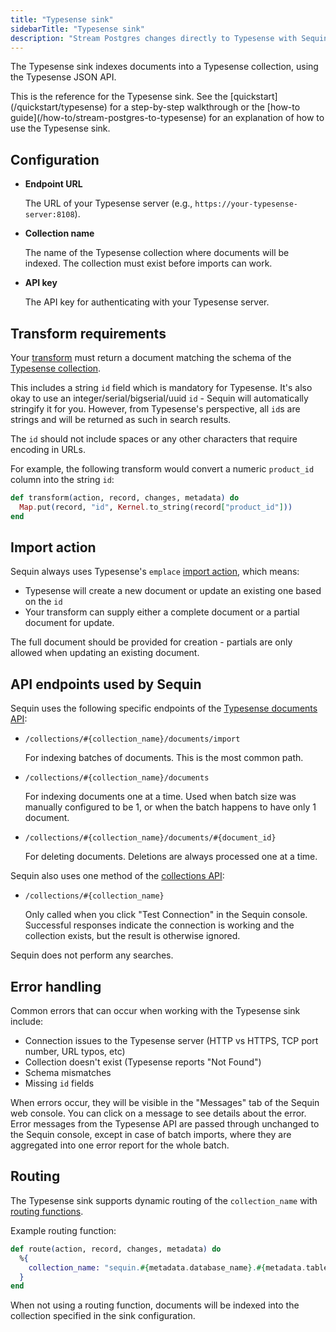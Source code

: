 ```yaml
---
title: "Typesense sink"
sidebarTitle: "Typesense sink"
description: "Stream Postgres changes directly to Typesense with Sequin's Typesense sink."
---
```


The Typesense sink indexes documents into a Typesense collection, using the Typesense JSON API.

<Tip>
  This is the reference for the Typesense sink. See the [quickstart](/quickstart/typesense) for a step-by-step walkthrough or the [how-to guide](/how-to/stream-postgres-to-typesense) for an explanation of how to use the Typesense sink.
</Tip>

## Configuration

- **Endpoint URL**

    The URL of your Typesense server (e.g., `https://your-typesense-server:8108`).

- **Collection name**

    The name of the Typesense collection where documents will be indexed. The collection must exist before imports can work.

- **API key**

    The API key for authenticating with your Typesense server.

## Transform requirements

Your [transform](/reference/transforms) must return a document matching the schema of the [Typesense collection](https://typesense.org/docs/28.0/api/collections.html#create-a-collection).

This includes a string `id` field which is mandatory for Typesense.
It's also okay to use an integer/serial/bigserial/uuid `id` - Sequin will automatically stringify it for you.
However, from Typesense's perspective, all `id`s are strings and will be returned as such in search results.

<Note>The `id` should not include spaces or any other characters that require encoding in URLs.</Note>

For example, the following transform would convert a numeric `product_id` column into the string `id`:
```elixir
def transform(action, record, changes, metadata) do
  Map.put(record, "id", Kernel.to_string(record["product_id"]))
end
```

## Import action

Sequin always uses Typesense's `emplace` [import action](https://typesense.org/docs/28.0/api/documents.html#action-modes-create-upsert-update-emplace), which means:

- Typesense will create a new document or update an existing one based on the `id`
- Your transform can supply either a complete document or a partial document for update.

<Note> The full document should be provided for creation -  partials are only allowed when updating an existing document. </Note>

## API endpoints used by Sequin

Sequin uses the following specific endpoints of the [Typesense documents API](https://typesense.org/docs/28.0/api/documents.html):

- `/collections/#{collection_name}/documents/import`

  For indexing batches of documents.  This is the most common path.

- `/collections/#{collection_name}/documents`

  For indexing documents one at a time.
  Used when batch size was manually configured to be 1, or when the batch happens to have only 1 document.

- `/collections/#{collection_name}/documents/#{document_id}`

  For deleting documents.  Deletions are always processed one at a time.

Sequin also uses one method of the [collections API](https://typesense.org/docs/28.0/api/collections.html):

- `/collections/#{collection_name}`

  Only called when you click "Test Connection" in the Sequin console.
  Successful responses indicate the connection is working and the collection exists, but the result is otherwise ignored.  

Sequin does not perform any searches.

## Error handling

Common errors that can occur when working with the Typesense sink include:

- Connection issues to the Typesense server (HTTP vs HTTPS, TCP port number, URL typos, etc)
- Collection doesn't exist (Typesense reports "Not Found")
- Schema mismatches
- Missing `id` fields

When errors occur, they will be visible in the "Messages" tab of the Sequin web console. You can click on a message to see details about the error.
Error messages from the Typesense API are passed through unchanged to the Sequin console, except in case of batch imports, where they are aggregated into one error report for the whole batch.

## Routing

The Typesense sink supports dynamic routing of the `collection_name` with [routing functions](/reference/routing).

Example routing function:

```elixir
def route(action, record, changes, metadata) do
  %{
    collection_name: "sequin.#{metadata.database_name}.#{metadata.table_schema}.#{metadata.table_name}"
  }
end
```

When not using a routing function, documents will be indexed into the collection specified in the sink configuration.

